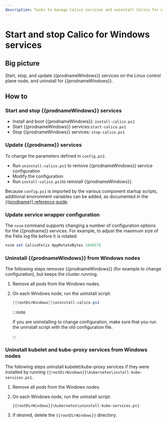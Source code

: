 ```yaml
---
description: Tasks to manage Calico services and uninstall Calico for Windows.
---
```


# Start and stop Calico for Windows services

## Big picture

Start, stop, and update {{prodnameWindows}} services on the Linux control plane node, and uninstall for {{prodnameWindows}}.

## How to

### Start and stop {{prodnameWindows}} services

- Install and boot {{prodnameWindows}}: `install-calico.ps1`
- Start {{prodnameWindows}} services:`start-calico.ps1`
- Stop {{prodnameWindows}} services: `stop-calico.ps1`

### Update {{prodname}} services

To change the parameters defined in `config.ps1`:

- Run `uninstall-calico.ps1` to remove {{prodnameWindows}} service configuration
- Modify the configuration
- Run `install-calico.ps1`to reinstall {{prodnameWindows}}.

Because `config.ps1` is imported by the various component startup scripts, additional environment variables can be added, as documented in the [{{prodname}} reference guide](../../../reference/index.mdx).

### Update service wrapper configuration

The `nssm` command supports changing a number of configuration options for the {{prodname}} services. For example, to adjust the maximum size of the Felix log file before it is rotated:

```powershell
nssm set CalicoFelix AppRotateBytes 1048576
```

### Uninstall {{prodnameWindows}} from Windows nodes

The following steps removes {{prodnameWindows}} (for example to change configuration), but keeps the cluster running.

1. Remove all pods from the Windows nodes.
1. On each Windows node, run the uninstall script:

   ```powershell
   {{rootDirWindows}}\uninstall-calico.ps1
   ```

   :::note

   If you are uninstalling to change configuration, make sure that you run the uninstall script with the old configuration file.

   :::

### Uninstall kubelet and kube-proxy services from Windows nodes

The following steps uninstall kubelet/kube-proxy services if they were installed by running `{{rootDirWindows}}\kubernetes\install-kube-services.ps1`.

1. Remove all pods from the Windows nodes.
1. On each Windows node, run the uninstall script:

   ```
   {{rootDirWindows}}\kubernetes\uninstall-kube-services.ps1
   ```

1. If desired, delete the `{{rootDirWindows}}` directory.
